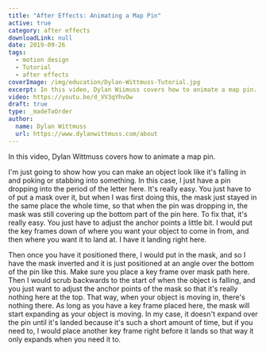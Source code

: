 ```yaml
---
title: "After Effects: Animating a Map Pin"
active: true
category: after effects
downloadLink: null
date: 2019-09-26
tags:
  - motion design
  - Tutorial
  - after effects
coverImage: /img/education/Dylan-Wittmuss-Tutorial.jpg
excerpt: In this video, Dylan Wiimuss covers how to animate a map pin.
video: https://youtu.be/d_VV3qYhvOw
draft: true
type: _madeToOrder
author:
  name: Dylan Wittmuss
  url: https://www.dylanwittmuss.com/about
---
```


In this video, Dylan Wittmuss covers how to animate a map pin.

I'm just going to show how you can make an object look like it's falling in and poking or stabbing into something. In this case, I just have a pin dropping into the period of the letter here. It's really easy. You just have to of put a mask over it, but when I was first doing this, the mask just stayed in the same place the whole time, so that when the pin was dropping in, the mask was still covering up the bottom part of the pin here. To fix that, it's really easy. You just have to adjust the anchor points a little bit. I would put the key frames down of where you want your object to come in from, and then where you want it to land at. I have it landing right here.

Then once you have it positioned there, I would put in the mask, and so I have the mask inverted and it is just positioned at an angle over the bottom of the pin like this. Make sure you place a key frame over mask path here. Then I would scrub backwards to the start of when the object is falling, and you just want to adjust the anchor points of the mask so that it's really nothing here at the top. That way, when your object is moving in, there's nothing there. As long as you have a key frame placed here, the mask will start expanding as your object is moving. In my case, it doesn't expand over the pin until it's landed because it's such a short amount of time, but if you need to, I would place another key frame right before it lands so that way it only expands when you need it to.